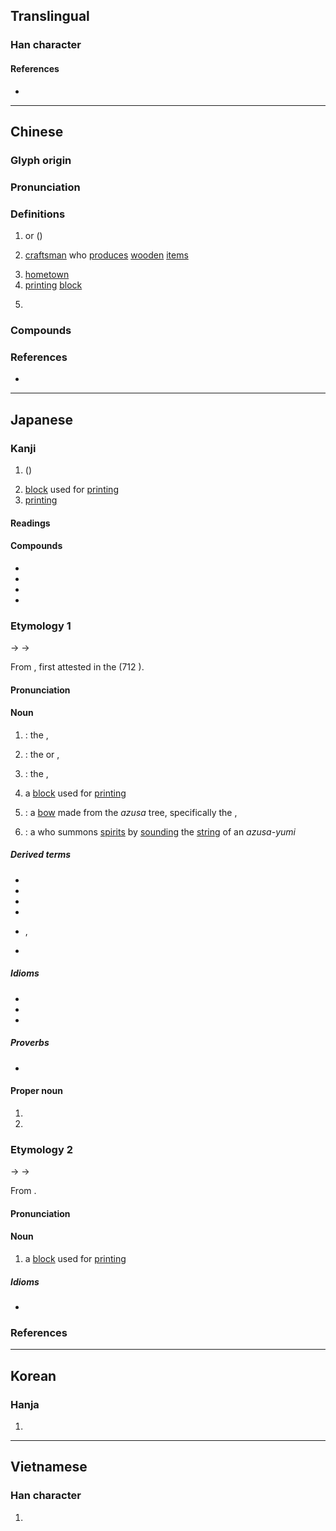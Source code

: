 {{character info/new}}
==Translingual==

===Han character===
{{Han char|rn=75|rad=木|as=07|sn=11|four=40941|canj=DYTJ,XDYTJ|ids=⿰木辛}}

====References====
* {{Han ref|kx=0528.250|dkj=14845|dj=0917.130|hdz=21219.030|uh=6893|ud=26771|bh=B1EA|bd=45546}}

----

==Chinese==
{{zh-forms}}
{{zh-wp}}

===Glyph origin===
{{Han etym}}

===Pronunciation===
{{zh-pron
|m=zǐ
|c=zi2
|mn=qz:chír/xm,zz:chú
|mc=y
|oc=y
|cat=n
}}

===Definitions===
{{zh-hanzi}}

# {{vern|yellow catalpa}} or {{vern|Chinese catalpa}} ({{taxlink|Catalpa ovata|species|noshow=1|ver=170110}})
# [[craftsman]] who [[produce]]s [[wooden]] [[item]]s
#: {{zh-usex|梓匠}}
# [[hometown]]
# [[printing]] [[block]]
#: {{zh-usex|付梓|to send a manuscript to the press}}
# {{surname|lang=zh}}

===Compounds===
{{zh-der|上梓|付梓|吳敬梓|喬梓|杞梓|桑梓|桑梓之邦|梓人|梓匠|梓匠輪輿|梓器|梓宮|梓材|梓鄉|梓里|橋梓|荊南杞梓|賢喬梓|鄉梓|梓楠堤|木梓|洋梓|楠梓}}

===References===
* {{R:twedu|A01935}}

----

==Japanese==

===Kanji===
{{ja-kanji|grade=|rs=木07}}

# {{vern|yellow catalpa}} ({{taxlink|Catalpa ovata|species|ver=180726}})
# [[block]] used for [[print]]ing
# [[printing]]

====Readings====
{{ja-readings
|goon=し
|kanon=し
|kun=あずさ-<あづさ-
}}

====Compounds====
{{der-top|Compounds}}
* {{ja-r|梓宮|しきゅう}}
* {{ja-r|梓行|しこう}}
* {{ja-r|梓人|しじん}}
* {{ja-r|桑梓|そうし}}
{{der-bottom}}

===Etymology 1===
<div>
{{wp|lang=ja}}
</div>
{{ja-kanjitab|あずさ|yomi=k}}
{{IPAchar|/adusa/}} → {{IPAchar|/ad͡zusa/}} → {{IPAchar|/azusa/}}

From {{inh|ja|ojp|sort=あずさ|-}}, first attested in the ''{{w|Kojiki}}'' (712 {{CE}}).

{{rfe|ja}}

====Pronunciation====
{{ja-pron|y=k|あずさ|acc=1|acc2=0|acc_ref=DJR|acc2_ref=DJR}}

====Noun====
{{ja-noun|あずさ|アズサ|hhira=あづさ|hkata=アヅサ}}

# {{synonym of|lang=ja|夜糞峰榛|tr=yogusominebari|nodot=1|sort=あずさ}}: the {{vern|Japanese cherry birch|pedia=1}}, {{taxlink|Betula grossa|species|ver=180726}}
# {{synonym of|lang=ja|[[木豇豆]], [[楸]]|tr=kisasage|nodot=1}}: the {{vern|yellow catalpa}} or {{vern|Chinese catalpa}}, {{taxlink|Catalpa ovata|species|ver=180726}}
# {{synonym of|lang=ja|赤芽柏|tr=akamegashiwa|nodot=1}}: the {{vern|Japanese mallotus}}, {{taxlink|Mallotus japonicus|species|ver=180726}}
# a [[block]] used for [[print]]ing {{gl|as it was originally made from the [[wood]] of the Chinese catalpa}}
#: {{syn|ja|版木|tr=hangi}}
# {{short for|lang=ja|梓弓|tr=azusa-yumi|nodot=1|sort=あずさ}}: a [[bow]] made from the ''azusa'' tree, specifically the {{vern|Japanese cherry birch|pedia=1}}, {{taxlink|Betula grossa|species|ver=180726}}
# {{short for|lang=ja|梓巫女|tr=azusa-miko|nodot=1}}: a ''{{ll|ja|巫女|miko}}'' {{gl|[[unmarried]] [[female]] [[medium]]}} who summons [[spirits]] by [[sound]]ing the [[string]] of an ''azusa-yumi''

=====Derived terms=====
{{der-top}}
* {{ja-r|梓%川|^あずさ%-がわ}}
* {{ja-r|梓%巫女|あずさ%-みこ}}
* {{ja-r|梓%山|^あずさ%-やま}}
* {{ja-r|梓%弓|あずさ%-ゆみ}}
* {{ja-r|玉梓|たまずさ|rom=-}}, {{ja-r|玉章|たまずさ}}
* {{ja-r|根張り梓|ねはり あずさ}}
{{der-bottom}}

=====Idioms=====
* {{ja-r|梓に刻む|あずさ に きざむ}}
* {{ja-r|梓に鏤める|あずさ に ちりばめる}}
* {{ja-r|梓に上す|あずさ に のぼす}}

=====Proverbs=====
* {{ja-r|腰に梓の弓を張る|こし に あずさ の ゆみ を はる}}

====Proper noun====
{{ja-pos|proper noun|あずさ|hhira=あづさ}}

# {{given name|female|lang=ja|A=a|nodot=1|sort=あずさ}}
# {{surname|lang=ja|A=a|nodot=1|sort=あずさ}}

===Etymology 2===
{{ja-kanjitab|し|yomi=o}}
{{IPAchar|/t͡si/}} → {{IPAchar|/si/}} → {{IPAchar|/ɕi/}}

From {{bor|ja|ltc|sort=し|-}} {{ltc-l|梓}}.

====Pronunciation====
{{ja-pron|y=k|し|acc=1|acc_ref=DJR}}

====Noun====
{{ja-noun|し}}

# a [[block]] used for [[print]]ing {{gl|as it was originally made from the [[wood]] of the {{vern|Chinese catalpa}}}}
#: {{syn|ja|版木|tr=hangi}}

=====Idioms=====
* {{ja-r|梓に上す|し に のぼす}}

===References===
<references/>

----

==Korean==

===Hanja===
{{ko-hanja|hangeul=재|eumhun=|rv=jae|mr=chae|y=cay}}

# {{defn|lang=ko|sort=木07}}

----

==Vietnamese==

===Han character===
{{vi-hantu|[[tử]]|rs=木07}}

# {{defn|vi}}